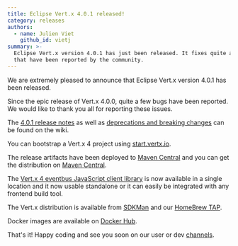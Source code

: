```yaml
---
title: Eclipse Vert.x 4.0.1 released!
category: releases
authors:
  - name: Julien Viet
    github_id: vietj
summary: >-
  Eclipse Vert.x version 4.0.1 has just been released. It fixes quite a few bugs
  that have been reported by the community.
---
```


We are extremely pleased to announce that Eclipse Vert.x version 4.0.1 has been released.

Since the epic release of Vert.x 4.0.0, quite a few bugs have been reported. We would like to thank you all for reporting these issues.

The [4.0.1 release notes](https://github.com/vert-x3/wiki/wiki/4.0.1-Release-Notes) as well as
[deprecations and breaking changes](https://github.com/vert-x3/wiki/wiki/4.0.1-Deprecations-and-breaking-changes)
 can be found on the wiki.

You can bootstrap a Vert.x 4 project using [start.vertx.io](https://start.vertx.io).

The release artifacts have been deployed to [Maven Central](https://search.maven.org/search?q=g:io.vertx%20AND%20v:4.0.1) and
you can get the distribution on [Maven Central](https://repo1.maven.org/maven2/io/vertx/vertx-stack-manager/4.0.1/).

The [Vert.x 4 eventbus JavaScript client library](https://www.npmjs.com/package/@vertx/eventbus-bridge-client.js) is now available
in a single location and it now usable standalone or it can easily be integrated with any frontend build tool.

The Vert.x distribution is available from [SDKMan](https://sdkman.io) and our
[HomeBrew TAP](https://github.com/vertx-distrib/homebrew-tap).

Docker images are available on [Docker Hub](https://hub.docker.com/u/vertx/).

That's it! Happy coding and see you soon on our user or dev [channels](https://vertx.io/channels).
